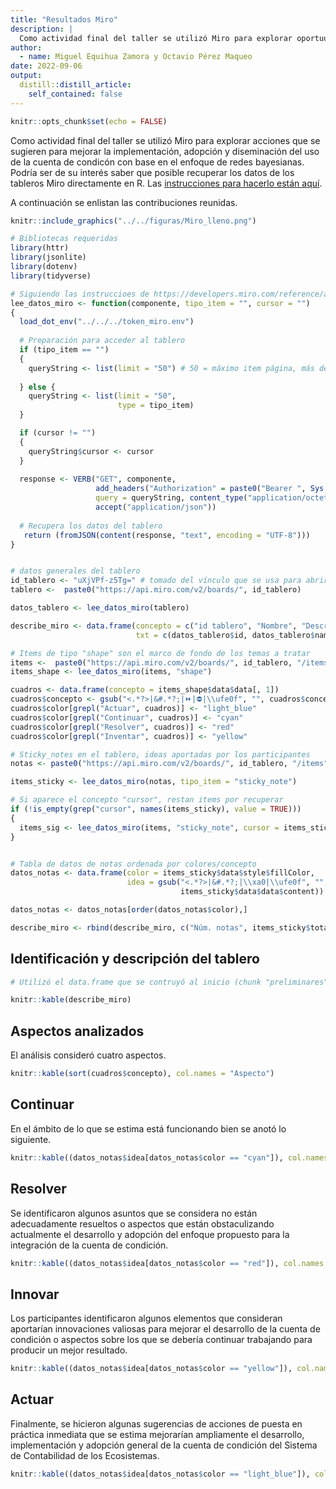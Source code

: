 ```yaml
---
title: "Resultados Miro"
description: |
  Como actividad final del taller se utilizó Miro para explorar oportuunnidades de mejora.
author:
  - name: Miguel Equihua Zamora y Octavio Pérez Maqueo 
date: 2022-09-06
output:
  distill::distill_article:
    self_contained: false
---
```



```r
knitr::opts_chunk$set(echo = FALSE)

```

Como actividad final del taller se utilizó Miro para explorar acciones que se sugieren para mejorar la implementación, adopción y diseminación del uso de la cuenta de condicón con base en el enfoque de redes bayesianas. Podría ser de su interés saber que posible recuperar los datos de los tableros Miro directamente en R. Las [instrucciones para hacerlo están aquí](https://developers.miro.com/reference/api-reference).

A continuación se enlistan las contribuciones reunidas.

```r

knitr::include_graphics("../../figuras/Miro_lleno.png")
```


```r
# Bibliotecas requeridas
library(httr)
library(jsonlite)
library(dotenv)
library(tidyverse)

# Siguiendo las instruccioes de https://developers.miro.com/reference/api-reference
lee_datos_miro <- function(componente, tipo_item = "", cursor = "")
{
  load_dot_env("../../../token_miro.env")
  
  # Preparación para acceder al tablero
  if (tipo_item == "")
  {
    queryString <- list(limit = "50") # 50 = máximo item página, más de esto usar "cursor"
    
  } else {
    queryString <- list(limit = "50",
                        type = tipo_item)
  }

  if (cursor != "")
  {
    queryString$cursor <- cursor
  }
  
  response <- VERB("GET", componente, 
                   add_headers("Authorization" = paste0("Bearer ", Sys.getenv("MIRO_TOKEN"))), 
                   query = queryString, content_type("application/octet-stream"), 
                   accept("application/json"))
  
  # Recupera los datos del tablero
   return (fromJSON(content(response, "text", encoding = "UTF-8")))
}


# datos generales del tablero
id_tablero <- "uXjVPf-z5Tg=" # tomado del vínculo que se usa para abrir el tablero de interes
tablero <-  paste0("https://api.miro.com/v2/boards/", id_tablero)

datos_tablero <- lee_datos_miro(tablero)

describe_miro <- data.frame(concepto = c("id tablero", "Nombre", "Descripción"), 
                            txt = c(datos_tablero$id, datos_tablero$name, datos_tablero$description))

# Items de tipo "shape" son el marco de fondo de los temas a tratar
items <-  paste0("https://api.miro.com/v2/boards/", id_tablero, "/items" )
items_shape <- lee_datos_miro(items, "shape")

cuadros <- data.frame(concepto = items_shape$data$data[, 1])
cuadros$concepto <- gsub("<.*?>|&#.*?;|⏩|⛔|\\ufe0f", "", cuadros$concepto)
cuadros$color[grepl("Actuar", cuadros)] <- "light_blue"
cuadros$color[grepl("Continuar", cuadros)] <- "cyan"
cuadros$color[grepl("Resolver", cuadros)] <- "red"
cuadros$color[grepl("Inventar", cuadros)] <- "yellow"

# Sticky_notes en el tablero, ideas aportadas por los participantes
notas <- paste0("https://api.miro.com/v2/boards/", id_tablero, "/items" )

items_sticky <- lee_datos_miro(notas, tipo_item = "sticky_note")

# Si aparece el concepto "cursor", restan items por recuperar
if (!is_empty(grep("cursor", names(items_sticky), value = TRUE)))
{
  items_sig <- lee_datos_miro(items, "sticky_note", cursor = items_sticky$cursor)
}


# Tabla de datos de notas ordenada por colores/concepto
datos_notas <- data.frame(color = items_sticky$data$style$fillColor,
                          idea = gsub("<.*?>|&#.*?;|\\xa0|\\ufe0f", "", 
                                      items_sticky$data$data$content))

datos_notas <- datos_notas[order(datos_notas$color),]

describe_miro <- rbind(describe_miro, c("Núm. notas", items_sticky$total))
```


## Identificación y descripción del tablero


```r

# Utilizó el data.frame que se contruyó al inicio (chunk "preliminares")

knitr::kable(describe_miro)
```



## Aspectos analizados

El análisis consideró cuatro aspectos.

```r

knitr::kable(sort(cuadros$concepto), col.names = "Aspecto")
```

## Continuar

En el ámbito de lo que se estima está funcionando bien se anotó lo siguiente.

```r

knitr::kable((datos_notas$idea[datos_notas$color == "cyan"]), col.names = "Idea")

```

## Resolver

Se identificaron algunos asuntos que se considera no están adecuadamente resueltos o aspectos que están obstaculizando actualmente el desarrollo y adopción del enfoque propuesto para la integración de la cuenta de condición.

```r

knitr::kable((datos_notas$idea[datos_notas$color == "red"]), col.names = "Idea")

```

## Innovar

Los participantes identificaron algunos elementos que consideran aportarían innovaciones valiosas para mejorar el desarrollo de la cuenta de condición o aspectos sobre los que se debería continuar trabajando para producir un mejor resultado.

```r

knitr::kable((datos_notas$idea[datos_notas$color == "yellow"]), col.names = "Idea")

```

## Actuar

Finalmente, se hicieron algunas sugerencias de acciones de puesta en práctica inmediata que se estima mejorarían ampliamente el desarrollo, implementación y adopción general de la cuenta de condición del Sistema de Contabilidad de los Ecosistemas.


```r

knitr::kable((datos_notas$idea[datos_notas$color == "light_blue"]), col.names = "Idea")

```
